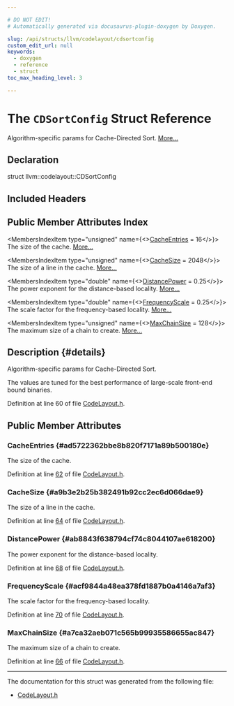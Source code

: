 ```yaml
---

# DO NOT EDIT!
# Automatically generated via docusaurus-plugin-doxygen by Doxygen.

slug: /api/structs/llvm/codelayout/cdsortconfig
custom_edit_url: null
keywords:
  - doxygen
  - reference
  - struct
toc_max_heading_level: 3

---
```





# The `CDSortConfig` Struct Reference

<DoxygenPage pluginConfig={pluginConfig}>

Algorithm-specific params for Cache-Directed Sort. <a href="#details">More...</a>

## Declaration

<CodeBlock>struct llvm::codelayout::CDSortConfig</CodeBlock>

## Included Headers

<IncludesList>
<IncludesListItem
  filePath="llvm/Transforms/Utils/CodeLayout.h"
  permalink="/docs/api/files/include/include/llvm/include/llvm/transforms/include/llvm/transforms/utils/codelayout-h"
  isLocal="true" />
</IncludesList>

## Public Member Attributes Index

<MembersIndex>

<MembersIndexItem
  type="unsigned"
  name={<><a href="#ad5722362bbe8b820f7171a89b500180e">CacheEntries</a> = 16</>}>
The size of the cache. <a href="#ad5722362bbe8b820f7171a89b500180e">More...</a>
</MembersIndexItem>

<MembersIndexItem
  type="unsigned"
  name={<><a href="#a9b3e2b25b382491b92cc2ec6d066dae9">CacheSize</a> = 2048</>}>
The size of a line in the cache. <a href="#a9b3e2b25b382491b92cc2ec6d066dae9">More...</a>
</MembersIndexItem>

<MembersIndexItem
  type="double"
  name={<><a href="#ab8843f638794cf74c8044107ae618200">DistancePower</a> = 0.25</>}>
The power exponent for the distance-based locality. <a href="#ab8843f638794cf74c8044107ae618200">More...</a>
</MembersIndexItem>

<MembersIndexItem
  type="double"
  name={<><a href="#acf9844a48ea378fd1887b0a4146a7af3">FrequencyScale</a> = 0.25</>}>
The scale factor for the frequency-based locality. <a href="#acf9844a48ea378fd1887b0a4146a7af3">More...</a>
</MembersIndexItem>

<MembersIndexItem
  type="unsigned"
  name={<><a href="#a7ca32aeb071c565b99935586655ac847">MaxChainSize</a> = 128</>}>
The maximum size of a chain to create. <a href="#a7ca32aeb071c565b99935586655ac847">More...</a>
</MembersIndexItem>

</MembersIndex>

## Description {#details}

Algorithm-specific params for Cache-Directed Sort.

The values are tuned for the best performance of large-scale front-end bound binaries.

Definition at line 60 of file <a href="/docs/api/files/include/include/llvm/include/llvm/transforms/include/llvm/transforms/utils/codelayout-h">CodeLayout.h</a>.

<SectionDefinition>

## Public Member Attributes

### CacheEntries {#ad5722362bbe8b820f7171a89b500180e}

<MemberDefinition
  prototype="unsigned llvm::codelayout::CDSortConfig::CacheEntries = 16">
The size of the cache.

Definition at line <a href="/docs/api/files/include/include/llvm/include/llvm/transforms/include/llvm/transforms/utils/codelayout-h/#l00062">62</a> of file <a href="/docs/api/files/include/include/llvm/include/llvm/transforms/include/llvm/transforms/utils/codelayout-h">CodeLayout.h</a>.
</MemberDefinition>

### CacheSize {#a9b3e2b25b382491b92cc2ec6d066dae9}

<MemberDefinition
  prototype="unsigned llvm::codelayout::CDSortConfig::CacheSize = 2048">
The size of a line in the cache.

Definition at line <a href="/docs/api/files/include/include/llvm/include/llvm/transforms/include/llvm/transforms/utils/codelayout-h/#l00064">64</a> of file <a href="/docs/api/files/include/include/llvm/include/llvm/transforms/include/llvm/transforms/utils/codelayout-h">CodeLayout.h</a>.
</MemberDefinition>

### DistancePower {#ab8843f638794cf74c8044107ae618200}

<MemberDefinition
  prototype="double llvm::codelayout::CDSortConfig::DistancePower = 0.25">
The power exponent for the distance-based locality.

Definition at line <a href="/docs/api/files/include/include/llvm/include/llvm/transforms/include/llvm/transforms/utils/codelayout-h/#l00068">68</a> of file <a href="/docs/api/files/include/include/llvm/include/llvm/transforms/include/llvm/transforms/utils/codelayout-h">CodeLayout.h</a>.
</MemberDefinition>

### FrequencyScale {#acf9844a48ea378fd1887b0a4146a7af3}

<MemberDefinition
  prototype="double llvm::codelayout::CDSortConfig::FrequencyScale = 0.25">
The scale factor for the frequency-based locality.

Definition at line <a href="/docs/api/files/include/include/llvm/include/llvm/transforms/include/llvm/transforms/utils/codelayout-h/#l00070">70</a> of file <a href="/docs/api/files/include/include/llvm/include/llvm/transforms/include/llvm/transforms/utils/codelayout-h">CodeLayout.h</a>.
</MemberDefinition>

### MaxChainSize {#a7ca32aeb071c565b99935586655ac847}

<MemberDefinition
  prototype="unsigned llvm::codelayout::CDSortConfig::MaxChainSize = 128">
The maximum size of a chain to create.

Definition at line <a href="/docs/api/files/include/include/llvm/include/llvm/transforms/include/llvm/transforms/utils/codelayout-h/#l00066">66</a> of file <a href="/docs/api/files/include/include/llvm/include/llvm/transforms/include/llvm/transforms/utils/codelayout-h">CodeLayout.h</a>.
</MemberDefinition>

</SectionDefinition>

<hr/>

The documentation for this struct was generated from the following file:

<ul>
<li><a href="/docs/api/files/include/include/llvm/include/llvm/transforms/include/llvm/transforms/utils/codelayout-h">CodeLayout.h</a></li>
</ul>

</DoxygenPage>
